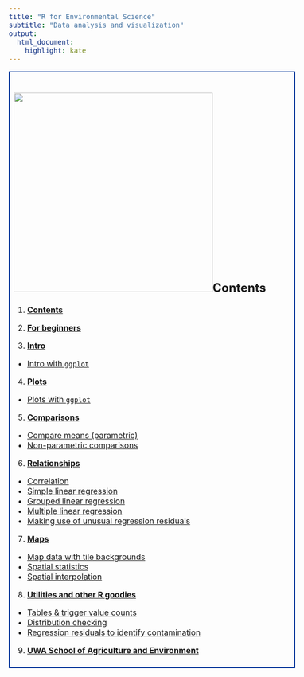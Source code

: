 ```yaml
---
title: "R for Environmental Science"
subtitle: "Data analysis and visualization"
output: 
  html_document:
    highlight: kate
---
```


<style type="text/css">
  body{
  font-size: 12pt;
}
</style>

<div style="border: 2px solid #039; padding: 8px;">
# ![](./images/indexPic.jpg){align="right" width="400" height="400"}Contents

1. [**Contents**](index.html)

2. [**For beginners**](about.html)

3. [**Intro**](intro.html)
  - [Intro with `ggplot`](intro-GG.html)

4. [**Plots**](plots.html)
  - [Plots with `ggplot`](plots-GG.html)

5. [**Comparisons**](means.html)
  - [Compare means (parametric)](means.html)
  - [Non-parametric comparisons](nonparam.html)

6. [**Relationships**](correl.html)
  - [Correlation](correl.html)
  - [Simple linear regression](regression.html)
  - [Grouped linear regression](reg-group.html)
  - [Multiple linear regression](reg-multi.html)
  - [Making use of unusual regression residuals](residuals.html)

7. [**Maps**](maps.html)
  - [Map data with tile backgrounds](maps.html)
  - [Spatial statistics](spatial.html)
  - [Spatial interpolation](spat-interp.html)

8. [**Utilities and other R goodies**](tables.html)
  - [Tables & trigger value counts](tables.html)
  - [Distribution checking](distributions.html)
  - [Regression residuals to identify contamination](residuals.html)

9. [**UWA School of Agriculture and Environment**](https://www.uwa.edu.au/schools/agriculture-and-environment){target="_blank"}

</div>

<p>&nbsp;</p>
